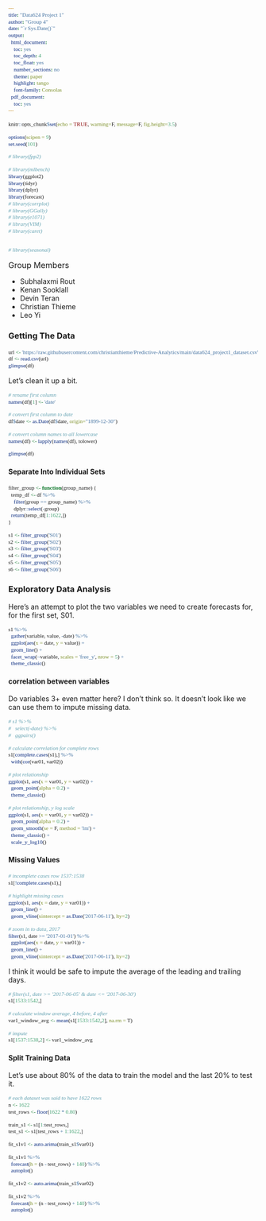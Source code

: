 ```yaml
---
title: "Data624 Project 1"
author: "Group 4"
date: "`r Sys.Date()`"
output:
  html_document:
    toc: yes
    toc_depth: 4
    toc_float: yes
    number_sections: no
    theme: paper
    highlight: tango
    font-family: Consolas
  pdf_document:
    toc: yes
---
```


```{=html}
<style type="text/css">

code {
  font-family: "Consolas";
  font-size: 11px;
}

pre {
  font-family: "Consolas";
  font-size: 11px;
}

mark {
  background-color: whitesmoke;
  color: black;
}

</style>
```

```r
knitr::opts_chunk$set(echo = TRUE, warning=F, message=F, fig.height=3.5)

options(scipen = 9)
set.seed(101)

# library(fpp2)

# library(mlbench)
library(ggplot2)
library(tidyr)
library(dplyr)
library(forecast)
# library(corrplot)
# library(GGally)
# library(e1071)
# library(VIM)
# library(caret)


# library(seasonal)
```

<font size="3">Group Members</font>

-	Subhalaxmi Rout
-	Kenan Sooklall
-	Devin Teran
-	Christian Thieme
-	Leo Yi

### Getting The Data

```r
url <- 'https://raw.githubusercontent.com/christianthieme/Predictive-Analytics/main/data624_project1_dataset.csv'
df <- read.csv(url)
glimpse(df)
```

Let's clean it up a bit.

```r
# rename first column
names(df)[1] <- 'date'

# convert first column to date
df$date <- as.Date(df$date, origin="1899-12-30") 

# convert column names to all lowercase
names(df) <- lapply(names(df), tolower)

glimpse(df)
```

#### Separate Into Individual Sets

```r
filter_group <- function(group_name) {
  temp_df <- df %>%
    filter(group == group_name) %>%
    dplyr::select(-group)
  return(temp_df[1:1622,])
}

s1 <- filter_group('S01')
s2 <- filter_group('S02')
s3 <- filter_group('S03')
s4 <- filter_group('S04')
s5 <- filter_group('S05')
s6 <- filter_group('S06')
```

### Exploratory Data Analysis

Here's an attempt to plot the two variables we need to create forecasts for, for the first set, S01.

```r
s1 %>%
  gather(variable, value, -date) %>%
  ggplot(aes(x = date, y = value)) +
  geom_line() +
  facet_wrap(~variable, scales = 'free_y', nrow = 5) +
  theme_classic()
```

#### correlation between variables

Do variables 3+ even matter here? I don't think so. It doesn't look like we can use them to impute missing data.

```r
# s1 %>%
#   select(-date) %>%
#   ggpairs()

# calculate correlation for complete rows
s1[complete.cases(s1),] %>%
  with(cor(var01, var02))

# plot relationship
ggplot(s1, aes(x = var01, y = var02)) +
  geom_point(alpha = 0.2) +
  theme_classic()

# plot relationship, y log scale
ggplot(s1, aes(x = var01, y = var02)) +
  geom_point(alpha = 0.2) +
  geom_smooth(se = F, method = 'lm') +
  theme_classic() +
  scale_y_log10()
```

#### Missing Values

```r
# incomplete cases row 1537:1538
s1[!complete.cases(s1),]

# highlight missing cases
ggplot(s1, aes(x = date, y = var01)) +
  geom_line() + 
  geom_vline(xintercept = as.Date('2017-06-11'), lty=2)

# zoom in to data, 2017
filter(s1, date >= '2017-01-01') %>%
  ggplot(aes(x = date, y = var01)) +
  geom_line() + 
  geom_vline(xintercept = as.Date('2017-06-11'), lty=2)
```

I think it would be safe to impute the average of the leading and trailing days.

```r
# filter(s1, date >= '2017-06-05' & date <= '2017-06-30')
s1[1533:1542,]

# calculate window average, 4 before, 4 after
var1_window_avg <- mean(s1[1533:1542,2], na.rm = T)

# impute
s1[1537:1538,2] <- var1_window_avg
```

#### Split Training Data

Let's use about 80% of the data to train the model and the last 20% to test it. 

```r
# each dataset was said to have 1622 rows
n <- 1622
test_rows <- floor(1622 * 0.80)

train_s1 <- s1[1:test_rows,]
test_s1 <- s1[test_rows + 1:1622,]

fit_s1v1 <- auto.arima(train_s1$var01)

fit_s1v1 %>%
  forecast(h = (n - test_rows) + 140) %>%
  autoplot()

fit_s1v2 <- auto.arima(train_s1$var02)

fit_s1v2 %>%
  forecast(h = (n - test_rows) + 140) %>%
  autoplot()

```









